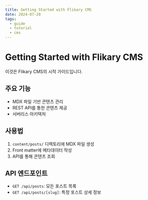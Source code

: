 ```yaml
---
title: Getting Started with Flikary CMS
date: 2024-07-20
tags:
  - guide
  - tutorial
  - cms
---
```


# Getting Started with Flikary CMS

이것은 Flikary CMS의 시작 가이드입니다.

## 주요 기능

- MDX 파일 기반 콘텐츠 관리
- REST API를 통한 콘텐츠 제공
- 서버리스 아키텍처

## 사용법

1. `content/posts/` 디렉토리에 MDX 파일 생성
2. Front matter에 메타데이터 작성
3. API를 통해 콘텐츠 조회

## API 엔드포인트

- `GET /api/posts`: 모든 포스트 목록
- `GET /api/posts/[slug]`: 특정 포스트 상세 정보 
